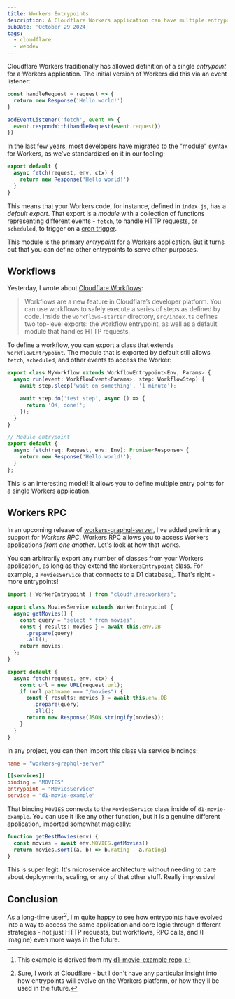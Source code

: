 ```yaml
---
title: Workers Entrypoints
description: A Cloudflare Workers application can have multiple entrypoints, allowing for different usage patterns.
pubDate: 'October 29 2024'
tags:
  - cloudflare
  - webdev
---
```


Cloudflare Workers traditionally has allowed definition of a single _entrypoint_ for a Workers application. The initial version of Workers did this via an event listener:

```js title="src/index.ts"
const handleRequest = request => {
  return new Response('Hello world!')
}

addEventListener('fetch', event => {
  event.respondWith(handleRequest(event.request))
})
```

In the last few years, most developers have migrated to the "module" syntax for Workers, as we've standardized on it in our tooling:

```js title="src/index.ts"
export default {
  async fetch(request, env, ctx) {
    return new Response('Hello world!')
  }
}
```

This means that your Workers code, for instance, defined in `index.js`, has a _default export_. That export is a _module_ with a collection of functions representing different events - `fetch`, to handle HTTP requests, or `scheduled`, to trigger on a [cron trigger](https://developers.cloudflare.com/workers/configuration/cron-triggers).

This module is the primary _entrypoint_ for a Workers application. But it turns out that you can define other entrypoints to serve other purposes.

## Workflows

Yesterday, I wrote about [Cloudflare Workflows](/cloudflare-workflows):

> Workflows are a new feature in Cloudflare’s developer platform. You can use workflows to safely execute a series of steps as defined by code.
> Inside the `workflows-starter` directory, `src/index.ts` defines two top-level exports: the workflow entrypoint, as well as a default module that handles HTTP requests.

To define a workflow, you can export a class that extends `WorkflowEntrypoint`. The module that is exported by default still allows `fetch`, `scheduled`, and other events to access the Worker:

```ts title="src/index.ts" collapse={13-15}
export class MyWorkflow extends WorkflowEntrypoint<Env, Params> {
  async run(event: WorkflowEvent<Params>, step: WorkflowStep) {
    await step.sleep('wait on something', '1 minute');

    await step.do('test step', async () => {
      return 'OK, done!';
    });
  }
}

// Module entrypoint
export default {
  async fetch(req: Request, env: Env): Promise<Response> {
    return new Response('Hello world!');
  }
};
```

This is an interesting model! It allows you to define multiple entry points for a single Workers application. 

## Workers RPC

In an upcoming release of [workers-graphql-server](https://github.com/cloudflare/workers-graphql-server), I've added preliminary support for _Workers RPC_. Workers RPC allows you to access Workers applications _from one another_. Let's look at how that works.

You can arbitrarily export any number of classes from your Workers application, as long as they extend the `WorkersEntrypoint` class. For example, a `MoviesService` that connects to a D1 database[^1]. That's right - more entrypoints!

```ts title="src/index.ts" collapse={15-21}
import { WorkerEntrypoint } from "cloudflare:workers";

export class MoviesService extends WorkerEntrypoint {
  async getMovies() {
    const query = "select * from movies";
    const { results: movies } = await this.env.DB
      .prepare(query)
      .all();
    return movies;
  };
}

export default {
  async fetch(request, env, ctx) {
    const url = new URL(request.url);
    if (url.pathname === "/movies") {
      const { results: movies } = await this.env.DB
        .prepare(query)
        .all();
      return new Response(JSON.stringify(movies));
    }
  }
}
```

In any project, you can then import this class via service bindings:

```toml title="wrangler.toml"
name = "workers-graphql-server"

[[services]]
binding = "MOVIES"
entrypoint = "MoviesService"
service = "d1-movie-example"
```

That binding `MOVIES` connects to the `MoviesService` class inside of `d1-movie-example`. You can use it like any other function, but it is a genuine different application, imported somewhat magically:

```ts title="src/index.ts" {2}
function getBestMovies(env) {
  const movies = await env.MOVIES.getMovies()
  return movies.sort((a, b) => b.rating - a.rating)
}
```

This is super legit. It's microservice architecture without needing to care about deployments, scaling, or any of that other stuff. Really impressive!

## Conclusion

As a long-time user[^2], I'm quite happy to see how entrypoints have evolved into a way to access the same application and core logic through different strategies - not just HTTP requests, but workflows, RPC calls, and (I imagine) even more ways in the future.

<Tweet id="https://x.com/kristianf_/status/1849536448627609603" theme="dark" />

[^1]: This example is derived from my [d1-movie-example repo](https://github.com/kristianfreeman/d1-movie-example).
[^2]: Sure, I work at Cloudflare - but I don't have any particular insight into how entrypoints will evolve on the Workers platform, or how they'll be used in the future.

